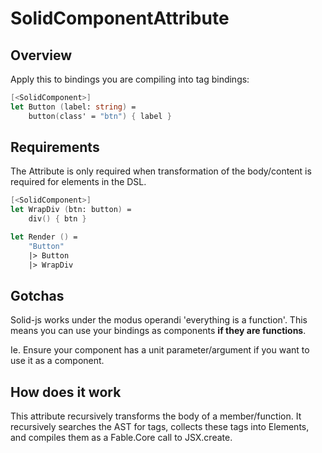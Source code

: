 # SolidComponentAttribute

## Overview

Apply this to bindings you are compiling into tag bindings:

```fsharp
[<SolidComponent>]
let Button (label: string) =
    button(class' = "btn") { label }
```

## Requirements

The Attribute is only required when transformation of the body/content is required for elements in the DSL.

```fsharp title="Can compose bindings without the SolidComponentAttribute"
[<SolidComponent>]
let WrapDiv (btn: button) =
    div() { btn }

let Render () =
    "Button"
    |> Button
    |> WrapDiv
```

## Gotchas

Solid-js works under the modus operandi 'everything is a function'. This means you can use your bindings as components **if they are functions**.

Ie. Ensure your component has a unit parameter/argument if you want to use it as a component.

## How does it work

This attribute recursively transforms the body of a member/function.
It recursively searches the AST for tags, collects these tags into Elements, and compiles them as a Fable.Core call to JSX.create.
